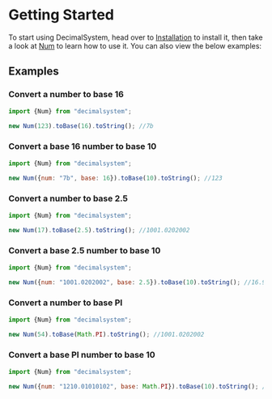 # Getting Started
To start using DecimalSystem, head over to [Installation](/docs/install) to install it, then take a look at [Num](/docs/num) to learn how to use it. You can also view the below examples:

##### 

## Examples
### Convert a number to base 16
```javascript
import {Num} from "decimalsystem";

new Num(123).toBase(16).toString(); //7b
```
### Convert a base 16 number to base 10
```javascript
import {Num} from "decimalsystem";

new Num({num: "7b", base: 16}).toBase(10).toString(); //123
```

#### 

### Convert a number to base 2.5
```javascript
import {Num} from "decimalsystem";

new Num(17).toBase(2.5).toString(); //1001.0202002
```
### Convert a base 2.5 number to base 10
```javascript
import {Num} from "decimalsystem";

new Num({num: "1001.0202002", base: 2.5}).toBase(10).toString(); //16.9994768
```
#### 

### Convert a number to base PI
```javascript
import {Num} from "decimalsystem";

new Num(54).toBase(Math.PI).toString(); //1001.0202002
```
### Convert a base PI number to base 10
```javascript
import {Num} from "decimalsystem";

new Num({num: "1210.01010102", base: Math.PI}).toBase(10).toString(); //53.99991624422196
```
